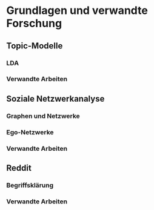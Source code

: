 \cleardoublepage
# Grundlagen und verwandte Forschung

## Topic-Modelle
### LDA
### Verwandte Arbeiten

## Soziale Netzwerkanalyse
### Graphen und Netzwerke
### Ego-Netzwerke
### Verwandte Arbeiten

## Reddit
### Begriffsklärung
### Verwandte Arbeiten

